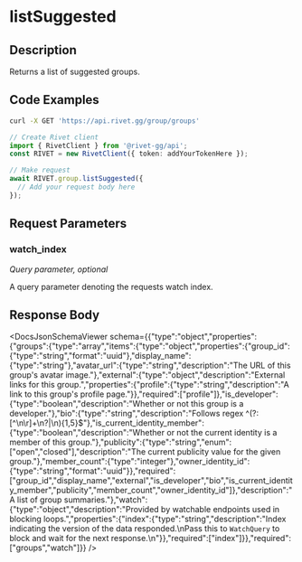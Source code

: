 

# listSuggested

## Description

Returns a list of suggested groups.


## Code Examples

<CodeGroup title='Request' tag='GET' label='https://api.rivet.gg/group/groups'>

```bash {{ title: 'cURL' }}
curl -X GET 'https://api.rivet.gg/group/groups'
```

```ts
// Create Rivet client
import { RivetClient } from '@rivet-gg/api';
const RIVET = new RivetClient({ token: addYourTokenHere });

// Make request
await RIVET.group.listSuggested({
  // Add your request body here
});
```

</CodeGroup>


## Request Parameters


### watch_index

_Query parameter, optional_


A query parameter denoting the requests watch index.


## Response Body

<DocsJsonSchemaViewer schema={{"type":"object","properties":{"groups":{"type":"array","items":{"type":"object","properties":{"group_id":{"type":"string","format":"uuid"},"display_name":{"type":"string"},"avatar_url":{"type":"string","description":"The URL of this group's avatar image."},"external":{"type":"object","description":"External links for this group.","properties":{"profile":{"type":"string","description":"A link to this group's profile page."}},"required":["profile"]},"is_developer":{"type":"boolean","description":"Whether or not this group is a developer."},"bio":{"type":"string","description":"Follows regex ^(?:[^\\n\\r]+\\n?|\\n){1,5}$"},"is_current_identity_member":{"type":"boolean","description":"Whether or not the current identity is a member of this group."},"publicity":{"type":"string","enum":["open","closed"],"description":"The current publicity value for the given group."},"member_count":{"type":"integer"},"owner_identity_id":{"type":"string","format":"uuid"}},"required":["group_id","display_name","external","is_developer","bio","is_current_identity_member","publicity","member_count","owner_identity_id"]},"description":"A list of group summaries."},"watch":{"type":"object","description":"Provided by watchable endpoints used in blocking loops.","properties":{"index":{"type":"string","description":"Index indicating the version of the data responded.\nPass this to `WatchQuery` to block and wait for the next response.\n"}},"required":["index"]}},"required":["groups","watch"]}} />

